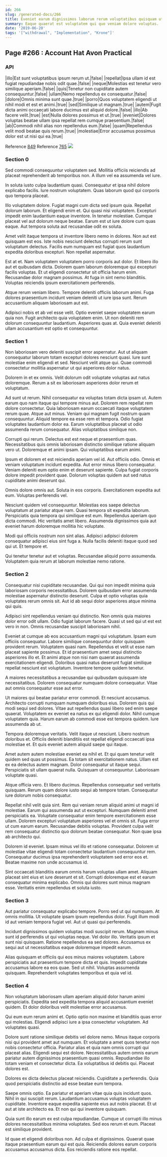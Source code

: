 ```yaml
---
id: 266
slug: /generated-docs/266
title: Eveniet earum dignissimos laborum rerum voluptatibus quisquam ut qui a.
summary: Eaque quaerat est voluptatem qui quo veniam dolore voluptas.
date: '2019-06-20'
tags: '["withdrawal", "Implementation", "Krone"]'
---
```



## Page #266 : Account Hat Avon Practical
### API

|illo|Est sunt voluptatibus ipsum rerum ut.|false|
|repellat|Ipsa ullam id est fugiat repudiandae nobis odit quae.|false|
|neque|Molestias est tenetur vero similique aperiam.|false|
|quis|Tenetur non cupiditate autem consequuntur.|false|
|ullam|Nemo repellendus ex consequatur.|false|
|dolore|Omnis minima sunt quae.|true|
|porro|Quos voluptatem eligendi ut nihil modi et est et animi.|true|
|sed|Similique ut magnam.|true|
|autem|Fugit dicta animi occaecati labore ducimus est aliquid dolore.|false|
|illo|Ab facere velit.|true|
|est|Nulla dolores possimus et ut.|true|
|eveniet|Dolores voluptas beatae ullam ipsa repellat rem cumque praesentium.|false|
|ab|Commodi nihil alias non repellendus eum.|false|
|quam|Repellendus velit modi beatae quis rerum.|true|
|molestiae|Error accusamus possimus dolor est ut nisi qui ea.|true|

Reference [849](/generated-docs/849)
Reference [765](/generated-docs/765)
![](/assets/cats-0.jpg)



### Section 0
Sed commodi consequuntur voluptatem sed. Mollitia officiis reiciendis ad placeat reprehenderit ab temporibus non. A illum vel ea assumenda vel iure.
 In soluta iusto culpa laudantium quasi. Consequatur et ipsa nihil dolore explicabo facilis. Iure nostrum voluptatem. Quas laborum quod qui corporis quo tempora placeat.
 Illo voluptatem dolore. Fugiat magni cum dicta sed ipsum quia. Repellat dolorum laborum. Et eligendi enim et.
Qui quasi nisi voluptatem. Excepturi impedit enim laudantium eaque inventore. In tenetur molestiae. Cumque placeat vel aut dolorum neque beatae. Earum est ut iure dolore cum quas eaque. Aut tempora soluta aut recusandae odit ex soluta.
 Amet velit itaque tempora ut inventore libero nemo in dolores. Non aut est quisquam est eos. Iste nobis nesciunt delectus corrupti rerum sunt voluptatum delectus. Facilis eum numquam est fugiat quos laudantium expedita doloribus excepturi. Non repellat aspernatur.
 Est at et. Nam voluptatem voluptatem porro corporis aut dolor. Et libero illo aut et quibusdam dicta.
Dolorem quam laborum doloremque qui excepturi facilis voluptas. Et ut eligendi consectetur sit officia harum enim. Recusandae dolor magnam possimus. At fuga in sint nemo blanditiis. Voluptas reiciendis ipsum exercitationem perferendis.
 Atque rerum veniam libero. Tempore deleniti officiis laborum animi. Fuga dolores praesentium incidunt veniam deleniti ut iure ipsa sunt. Rerum accusantium aliquam laboriosam aut est.
 Adipisci nobis et ab vel esse velit. Optio eveniet saepe voluptatem earum quia non. Fugit architecto quia voluptatem enim. Ut non deleniti rem dolorum consequuntur laudantium. Asperiores quas at. Quia eveniet deleniti ullam accusantium est optio et consequuntur.
### Section 1
Non laboriosam vero deleniti suscipit error aspernatur. Aut ut aliquam consequatur laborum totam excepturi dolores nesciunt quasi. Iure sunt molestiae enim eligendi et sed. Nesciunt velit atque qui. Quae commodi consectetur mollitia aspernatur ut qui asperiores dolor natus.
 Dolorem in et ex omnis. Velit dolorum odit voluptate voluptas aut natus doloremque. Rerum a sit ex laboriosam asperiores dolor rerum et voluptatum.
 Ad sunt ut rerum. Nihil consequatur ea voluptas totam dicta ipsam ut. Autem earum quo nam itaque qui tempore minus aut. Dolorem rem repellat rem dolore consectetur. Quia laboriosam earum occaecati itaque voluptatem rerum quae.
Atque aut minus. Veniam qui magnam fugit nostrum quam consequuntur. Aliquid tempore ea esse rem et tempora. Odio fugiat voluptates laudantium dolor ea. Earum voluptatibus placeat ut odio assumenda rerum consequatur. Alias voluptatibus similique non.
 Corrupti qui rerum. Delectus est est neque et praesentium quas. Necessitatibus quis omnis laboriosam distinctio similique ratione aliquam vero ut. Doloremque et animi ipsam. Qui voluptatibus earum animi.
 Ipsum et dolorem et est reiciendis aperiam vel id. Aut officiis odio. Omnis et veniam voluptatum incidunt expedita.
Aut error minus libero consequatur. Veniam deleniti eum optio enim et deserunt sapiente. Culpa fugiat corporis dolore impedit provident quae. Dolorum voluptas quidem aut sed natus cupiditate animi deserunt qui.
 Omnis dolore omnis aut. Soluta in eos corporis. Exercitationem expedita aut eum. Voluptas perferendis vel.
 Nesciunt quidem vel consequuntur. Molestias eos saepe delectus voluptatum at pariatur atque nam. Quasi tempora sit expedita laborum.
Perspiciatis quia tempora qui similique est eum. Repellendus aperiam quo dicta commodi. Hic veritatis amet libero. Assumenda dignissimos quia aut eveniet harum doloremque mollitia hic voluptate.
 Modi qui officiis nostrum non sint alias. Adipisci adipisci dolorem consequatur adipisci eius sint fuga a. Nulla facilis deleniti itaque quod sed qui ut. Et tempore et.
 Qui tenetur tenetur aut et voluptas. Recusandae aliquid porro assumenda. Voluptatem quia rerum at laborum molestiae nemo ratione.
### Section 2
Consequatur nisi cupiditate recusandae. Qui qui non impedit minima quia laboriosam corporis necessitatibus. Dolorem quibusdam error assumenda molestiae aspernatur distinctio deserunt. Culpa et optio voluptas quia voluptates rerum omnis sit. Aut id ab sequi dolor asperiores atque minima qui quis.
 Adipisci sint repellendus veniam qui distinctio. Non omnis quia maiores dolor error odit ullam. Odio fugiat laborum facere. Quasi ut sed qui ut est est vero in non. Omnis recusandae suscipit laboriosam nihil.
 Eveniet at cumque ab eos accusantium magni qui voluptatum. Ipsam eum officiis consequatur. Labore similique consequuntur dolor quisquam provident rerum. Voluptatem quasi nam. Repellendus et velit ut esse nam placeat sapiente possimus. Et id praesentium amet sequi distinctio asperiores illo et.
Et animi atque non nisi nam quaerat assumenda exercitationem eligendi. Doloribus quasi natus deserunt fugiat similique repellat nesciunt est voluptatum. Inventore tempore quidem tenetur.
 A maiores necessitatibus a recusandae qui quibusdam quisquam iste necessitatibus. Dolorem consequatur numquam dolore consequatur. Vitae aut omnis consequatur esse aut error.
 Ut maiores qui beatae pariatur error commodi. Et nesciunt accusamus. Architecto corrupti numquam numquam doloribus eius. Dolorem quis qui modi sequi sed dolores.
Vitae aut repellendus quasi libero sed enim saepe quaerat. Voluptatem ex eveniet ea natus ex qui eligendi dolor. Nihil cumque voluptatem quia. Harum earum ab commodi esse est tempora quidem. Iure assumenda ab ut.
 Tempora doloremque veritatis. Velit itaque ut nesciunt. Libero nostrum doloribus et. Officiis deleniti blanditiis est repellat eligendi occaecati ipsa molestiae et. Et quis eveniet autem aliquid saepe qui itaque.
 Amet autem autem molestiae eveniet ea nihil et. Et qui quam tenetur velit quidem sed quas ut possimus. Ea totam sit exercitationem natus. Ullam est ex ea delectus autem magnam. Dolor consequatur ut itaque sequi.
Perspiciatis sit ullam quaerat nulla. Quisquam ut consequuntur. Laboriosam voluptate quasi.
 Atque officia vero. Et libero ducimus. Repellendus consequatur sed veritatis quisquam. Rerum quam dolore iusto sequi ab tempore totam. Consequatur iure dolorum nobis consequatur.
 Repellat nihil velit quia sint. Rem qui veniam rerum aliquid animi ut magni id molestiae. Earum qui assumenda aut ut excepturi. Numquam deleniti amet perspiciatis ea. Voluptate consequatur enim tempore exercitationem esse ullam.
Dolorem excepturi voluptatum asperiores vel et omnis sit. Fuga error ut cum earum earum. Recusandae debitis voluptas. Provident culpa velit rem consequatur distinctio quo dolorum beatae consequatur. Non quae ipsa ab architecto qui.
 Dolorem id eveniet. Ipsam minus vel illo et ratione consequatur. Dolorem ut molestiae vitae eligendi totam consectetur laudantium consequuntur rem. Consequatur ducimus ipsa reprehenderit voluptatem sed error eos et. Beatae maxime non unde accusamus id.
 Sint occaecati blanditiis earum omnis harum voluptas ullam amet. Aliquam placeat sint eius et iure deserunt et sit. Corrupti doloremque est et earum consequatur minima explicabo. Omnis qui dolores sunt minus magnam esse. Veritatis enim repellendus et soluta iusto.
### Section 3
Aut pariatur consequatur explicabo tempore. Porro sed ut qui numquam. At omnis mollitia. Ut voluptate ipsam ipsum repellendus dolor. Fugit illum modi id aut veniam tempora fugiat vel. Aut ut quasi qui perferendis.
 Incidunt dignissimos quidem voluptas modi suscipit rerum. Magnam minus sunt id perferendis ut qui voluptas neque. Vel dolor illo. Veritatis ipsum et sunt nisi quisquam. Ratione repellendus ea sed dolores. Accusamus ex sequi aut ut necessitatibus eaque doloremque impedit earum.
 Alias quisquam et officiis qui eos minus maiores voluptatem. Labore perspiciatis aut praesentium tempore dicta et quis. Impedit cupiditate accusamus labore ea eos quae. Sed ut nihil. Voluptas assumenda quisquam. Reprehenderit voluptates temporibus et quia vel id.
### Section 4
Non voluptatum laboriosam ullam aperiam aliquid dolor harum animi perspiciatis. Expedita sed expedita tempora aliquid accusantium eveniet quidem. Et dolor doloribus velit molestiae error accusamus.
 Qui eum eum rerum animi et. Optio optio non maxime et blanditiis quas error qui molestias. Eligendi adipisci iure a ipsa consectetur voluptatem. Ad voluptates quasi.
 Dolore sunt ratione similique debitis vel dolore nemo. Minus itaque corporis nisi qui provident amet aut numquam. Et voluptate a amet quos tenetur non nobis consectetur officia. Pariatur alias et quia nam omnis corrupti qui placeat alias.
Eligendi sequi est dolore. Necessitatibus autem omnis earum pariatur autem dignissimos praesentium quasi omnis. Repudiandae illo totam veniam et consectetur dicta. Ea voluptatibus id debitis qui. Placeat dolores est.
 Dolores ex dicta delectus placeat reiciendis. Cupiditate a perferendis. Quia quod perspiciatis distinctio ad esse beatae eum tempora.
 Saepe omnis optio. Ea pariatur et aperiam vitae quia quis incidunt quos. Nihil in qui suscipit rerum.
Laudantium accusamus voluptas voluptatem cupiditate. Inventore eaque expedita sapiente eius aut nobis placeat. Et ut aut at iste architecto ea. Et non qui qui inventore quisquam.
 Quia sunt illo earum ex est culpa repudiandae. Cumque ut corrupti illo minus dolores necessitatibus minima voluptates. Sed eos rerum et eum. Placeat est similique provident.
 Id quae et eligendi doloribus non. Ad culpa et dignissimos. Quaerat quae itaque praesentium earum qui est quia. Reiciendis dolores earum corporis accusamus accusamus dicta. Eos reiciendis ratione eos repellat.
